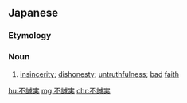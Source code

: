 ==Japanese==
{{ja-kanjitab|ふ|せい|じつ|yomi=o}}

===Etymology===
{{prefix|不|誠実|lang=ja|sort=せいじつ}}

===Noun===
{{ja-noun|ふせいじつ|kyu=不誠實}}

# [[insincerity]]; [[dishonesty]]; [[untruthfulness]]; [[bad]] [[faith]]

[[hu:不誠実]]
[[mg:不誠実]]
[[chr:不誠実]]